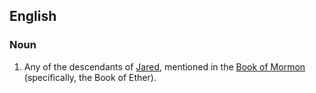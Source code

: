 ==English==

===Noun===
{{wikipedia}}
{{en-noun}}

# {{cx|Mormonism|lang=en}} Any of the descendants of [[Jared]], mentioned in the [[Book of Mormon]] (specifically, the Book of Ether).